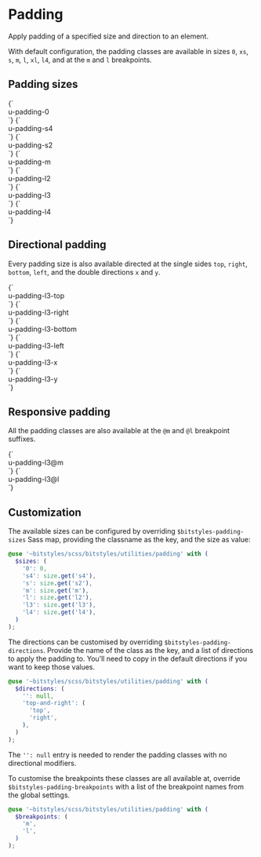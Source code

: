 
<Meta title="Utilities/padding" />

# Padding

Apply padding of a specified size and direction to an element.

With default configuration, the padding classes are available in sizes `0`, `xs`, `s`, `m`, `l`, `xl`, `l4`, and at the `m` and `l` breakpoints.

## Padding sizes

<Canvas>
  <Story name="padding-0">
    {`
      <div class="u-bg-brand-2 u-padding-m">
        <div class="u-bg-grayscale-light-3 u-padding-0">u-padding-0</div>
      </div>
    `}
  </Story>
  <Story name="padding-s4">
    {`
      <div class="u-bg-brand-2 u-padding-m">
        <div class="u-bg-grayscale-light-3 u-padding-s4">u-padding-s4</div>
      </div>
    `}
  </Story>
  <Story name="padding-s2">
    {`
      <div class="u-bg-brand-2 u-padding-m">
        <div class="u-bg-grayscale-light-3 u-padding-s2">u-padding-s2</div>
      </div>
    `}
  </Story>
  <Story name="padding-m">
    {`
      <div class="u-bg-brand-2 u-padding-m">
        <div class="u-bg-grayscale-light-3 u-padding-m">u-padding-m</div>
      </div>
    `}
  </Story>
  <Story name="padding-l2">
    {`
      <div class="u-bg-brand-2 u-padding-m">
        <div class="u-bg-grayscale-light-3 u-padding-l2">u-padding-l2</div>
      </div>
    `}
  </Story>
  <Story name="padding-l3">
    {`
      <div class="u-bg-brand-2 u-padding-m">
        <div class="u-bg-grayscale-light-3 u-padding-l3">u-padding-l3</div>
      </div>
    `}
  </Story>
  <Story name="padding-l4">
    {`
      <div class="u-bg-brand-2 u-padding-m">
        <div class="u-bg-grayscale-light-3 u-padding-l4">u-padding-l4</div>
      </div>
    `}
  </Story>
</Canvas>

## Directional padding

Every padding size is also available directed at the single sides `top`, `right`, `bottom`, `left`, and the double directions `x` and `y`.

<Canvas>
  <Story id="utilities-padding--padding-l3" />
  <Story name="padding-l3-top">
    {`
      <div class="u-bg-brand-2 u-padding-m">
        <div class="u-bg-grayscale-light-3 u-padding-l3-top">u-padding-l3-top</div>
      </div>
    `}
  </Story>
  <Story name="padding-l3-right">
    {`
      <div class="u-bg-brand-2 u-padding-m">
        <div class="u-bg-grayscale-light-3 u-padding-l3-right">u-padding-l3-right</div>
      </div>
    `}
  </Story>
  <Story name="padding-l3-bottom">
    {`
      <div class="u-bg-brand-2 u-padding-m">
        <div class="u-bg-grayscale-light-3 u-padding-l3-bottom">u-padding-l3-bottom</div>
      </div>
    `}
  </Story>
  <Story name="padding-l3-left">
    {`
      <div class="u-bg-brand-2 u-padding-m">
        <div class="u-bg-grayscale-light-3 u-padding-l3-left">u-padding-l3-left</div>
      </div>
    `}
  </Story>
  <Story name="padding-l3-x">
    {`
      <div class="u-bg-brand-2 u-padding-m">
        <div class="u-bg-grayscale-light-3 u-padding-l3-x">u-padding-l3-x</div>
      </div>
    `}
  </Story>
  <Story name="padding-l3-y">
    {`
      <div class="u-bg-brand-2 u-padding-m">
        <div class="u-bg-grayscale-light-3 u-padding-l3-y">u-padding-l3-y</div>
      </div>
    `}
  </Story>
</Canvas>

## Responsive padding

All the padding classes are also available at the `@m` and `@l` breakpoint suffixes.

<Canvas>
  <Story name="padding-l3@m">
    {`
      <div class="u-bg-brand-2 u-padding-m">
        <div class="u-bg-grayscale-light-3 u-padding-l3@m">u-padding-l3@m</div>
      </div>
    `}
  </Story>
  <Story name="padding-l3@l">
    {`
      <div class="u-bg-brand-2 u-padding-m">
        <div class="u-bg-grayscale-light-3 u-padding-l3@l">u-padding-l3@l</div>
      </div>
    `}
  </Story>
</Canvas>

## Customization

The available sizes can be configured by overriding `$bitstyles-padding-sizes` Sass map, providing the classname as the key, and the size as value:

```scss
@use '~bitstyles/scss/bitstyles/utilities/padding' with (
  $sizes: (
    '0': 0,
    's4': size.get('s4'),
    's': size.get('s2'),
    'm': size.get('m'),
    'l': size.get('l2'),
    'l3': size.get('l3'),
    'l4': size.get('l4'),
  )
);
```

The directions can be customised by overriding `$bitstyles-padding-directions`. Provide the name of the class as the key, and a list of directions to apply the padding to. You’ll need to copy in the default directions if you want to keep those values.

```scss
@use '~bitstyles/scss/bitstyles/utilities/padding' with (
  $directions: (
    '': null,
    'top-and-right': (
      'top',
      'right',
    ),
  )
);
```

The `'': null` entry is needed to render the padding classes with no directional modifiers.

To customise the breakpoints these classes are all available at, override `$bitstyles-padding-breakpoints` with a list of the breakpoint names from the global settings.

```scss
@use '~bitstyles/scss/bitstyles/utilities/padding' with (
  $breakpoints: (
    'm',
    'l',
  )
);
```
